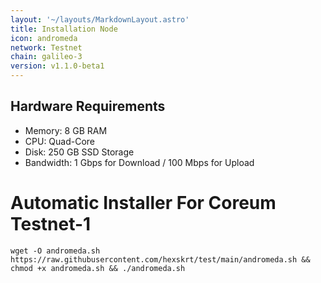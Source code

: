 ```yaml
---
layout: '~/layouts/MarkdownLayout.astro'
title: Installation Node
icon: andromeda
network: Testnet
chain: galileo-3
version: v1.1.0-beta1
---
```

## Hardware Requirements

- Memory: 8 GB RAM
- CPU: Quad-Core
- Disk: 250 GB SSD Storage
- Bandwidth: 1 Gbps for Download / 100 Mbps for Upload

# Automatic Installer For Coreum Testnet-1

```
wget -O andromeda.sh https://raw.githubusercontent.com/hexskrt/test/main/andromeda.sh && chmod +x andromeda.sh && ./andromeda.sh
```